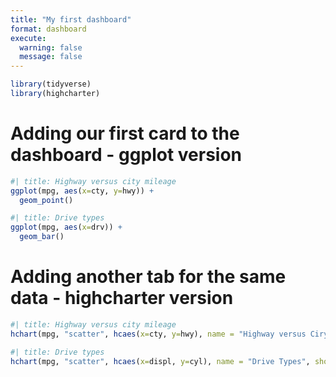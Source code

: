 ```yaml
---
title: "My first dashboard"
format: dashboard
execute: 
  warning: false
  message: false
---
```



```r
library(tidyverse)
library(highcharter)
```


# Adding our first card to the dashboard - ggplot version


```r
#| title: Highway versus city mileage
ggplot(mpg, aes(x=cty, y=hwy)) + 
  geom_point()

#| title: Drive types
ggplot(mpg, aes(x=drv)) + 
  geom_bar()


```

# Adding another tab for the same data - highcharter version

```r
#| title: Highway versus city mileage
hchart(mpg, "scatter", hcaes(x=cty, y=hwy), name = "Highway versus Ciry miles per gallon", showInLegend = FALSE)

#| title: Drive types
hchart(mpg, "scatter", hcaes(x=displ, y=cyl), name = "Drive Types", showInLegend = FALSE)

```

